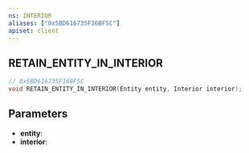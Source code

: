```yaml
---
ns: INTERIOR
aliases: ["0x5BD616735F16BF5C"]
apiset: client
---
```

## RETAIN_ENTITY_IN_INTERIOR

```c
// 0x5BD616735F16BF5C
void RETAIN_ENTITY_IN_INTERIOR(Entity entity, Interior interior);
```


## Parameters
* **entity**:
* **interior**: